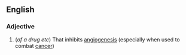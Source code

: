 ==English==

===Adjective===
{{wikipedia}}
{{en-adj}}

#(''of a drug etc'') That inhibits [[angiogenesis]] (especially when used to combat [[cancer]])